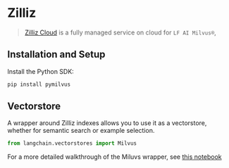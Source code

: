 # Zilliz

>[Zilliz Cloud](https://zilliz.com/doc/quick_start) is a fully managed service on cloud for `LF AI Milvus®`,


## Installation and Setup

Install the Python SDK:
```bash
pip install pymilvus
```

## Vectorstore

A wrapper around Zilliz indexes allows you to use it as a vectorstore,
whether for semantic search or example selection.

```python
from langchain.vectorstores import Milvus
```

For a more detailed walkthrough of the Miluvs wrapper, see [this notebook](/docs/modules/data_io/vectorstores/integrations/zilliz.html)
